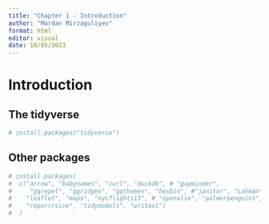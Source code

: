 ```yaml
---
title: "Chapter 1 - Introduction"
author: "Mardan Mirzaguliyev"
format: html
editor: visual
date: 10/05/2023
---
```


# Introduction

## The tidyverse

```r
# install.packages("tidyverse")
```

## Other packages

```r
# install.packages(
#  c("arrow", "babynames", "curl", "duckdb", # "gapminder", 
#     "ggrepel", "ggridges", "ggthemes", "hexbin", #"janitor", "Lahman", 
#    "leaflet", "maps", "nycflights13", # "openxlsx", "palmerpenguins", 
#    "repurrrsive", "tidymodels", "writexl")
#  )
```
